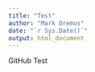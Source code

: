 ```yaml
---
title: "Test"
author: "Mark Oremus"
date: "`r Sys.Date()`"
output: html_document
---
```


GitHub Test